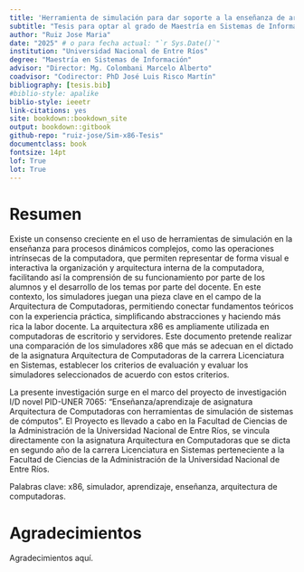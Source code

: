 ---
title: 'Herramienta de simulación para dar soporte a la enseñanza de arquitectura de computadoras'
subtitle: "Tesis para optar al grado de Maestría en Sistemas de Información"
author: "Ruiz Jose Maria"
date: "2025" # o para fecha actual: "`r Sys.Date()`"
institution: "Universidad Nacional de Entre Ríos"
degree: "Maestría en Sistemas de Información"
advisor: "Director: Mg. Colombani Marcelo Alberto"
coadvisor: "Codirector: PhD José Luis Risco Martín"
bibliography: [tesis.bib]
#biblio-style: apalike
biblio-style: ieeetr
link-citations: yes
site: bookdown::bookdown_site
output: bookdown::gitbook
github-repo: "ruiz-jose/Sim-x86-Tesis"
documentclass: book
fontsize: 14pt
lof: True
lot: True
---


# Resumen {-}

Existe un consenso creciente en el uso de herramientas de simulación en la enseñanza para procesos dinámicos complejos, como las operaciones intrínsecas de la computadora, que permiten representar de forma visual e interactiva la organización y arquitectura interna de la computadora, facilitando así la comprensión de su funcionamiento por parte de los alumnos y el desarrollo de los temas por parte del docente. En este contexto, los simuladores juegan una pieza clave en el campo de la Arquitectura de Computadoras, permitiendo conectar fundamentos teóricos con la experiencia práctica, simpliﬁcando abstracciones y haciendo más rica la labor docente.
La arquitectura x86 es ampliamente utilizada en computadoras de escritorio y servidores. Este documento pretende realizar una comparación de los simuladores x86 que más se adecuan en el dictado de la asignatura Arquitectura de Computadoras de la carrera Licenciatura en Sistemas, establecer los criterios de evaluación y evaluar los simuladores seleccionados de acuerdo con estos criterios.

La presente investigación surge en el marco del proyecto de investigación I/D novel PID-UNER 7065: “Enseñanza/aprendizaje de asignatura Arquitectura de Computadoras con herramientas de simulación de sistemas de cómputos”. El Proyecto es llevado a cabo en la Facultad de Ciencias de la Administración de la Universidad Nacional de Entre Ríos, se vincula directamente con la asignatura Arquitectura en Computadoras que se dicta en segundo año de la carrera Licenciatura en Sistemas perteneciente a la  Facultad de Ciencias de la Administración de la Universidad Nacional de Entre Ríos.

Palabras clave: x86, simulador, aprendizaje, enseñanza, arquitectura de computadoras.



# Agradecimientos {-}

Agradecimientos aquí.
